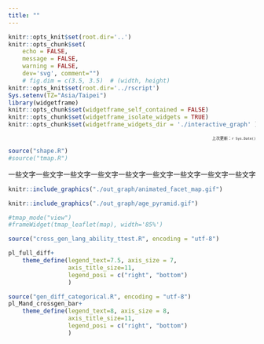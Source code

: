 ```yaml
---
title: ""
---
```


```r
knitr::opts_knit$set(root.dir='..')
knitr::opts_chunk$set(
	echo = FALSE,
	message = FALSE,
	warning = FALSE,
	dev='svg', comment="")
	# fig.dim = c(3.5, 3.5)  # (width, height)
knitr::opts_knit$set(root.dir='../rscript')
Sys.setenv(TZ="Asia/Taipei")
library(widgetframe)
knitr::opts_chunk$set(widgetframe_self_contained = FALSE) 
knitr::opts_chunk$set(widgetframe_isolate_widgets = TRUE) 
knitr::opts_chunk$set(widgetframe_widgets_dir = './interactive_graph' )
```

<div style="text-align: right">
<p style="font-size:8px">
上次更新：`r Sys.Date()`
</p>
</div>


```r
source("shape.R")
#source("tmap.R")
```

<div class="row">
<div class="col-xs-6">
一些文字一些文字一些文字一些文字一些文字一些文字一些文字一些文字一些文字
</div>

<div class="col-xs-6  col-md-4">
```r
knitr::include_graphics("./out_graph/animated_facet_map.gif")
```
</div>
</div>

```r
knitr::include_graphics("./out_graph/age_pyramid.gif")
```


```r
#tmap_mode("view")
#frameWidget(tmap_leaflet(map), width='85%')
```

```r
source("cross_gen_lang_ability_ttest.R", encoding = "utf-8")
```

```r
pl_full_diff+
    theme_define(legend_text=7.5, axis_size = 7,
                 axis_title_size=11,
                 legend_posi = c("right", "bottom")
                 )
```



```r
source("gen_diff_categorical.R", encoding = "utf-8")
pl_Mand_crossgen_bar+
    theme_define(legend_text=8, axis_size = 8,
                 axis_title_size=11,
                 legend_posi = c("right", "bottom")
                 )
```

  
  
<br><br><br><br><br><br>
